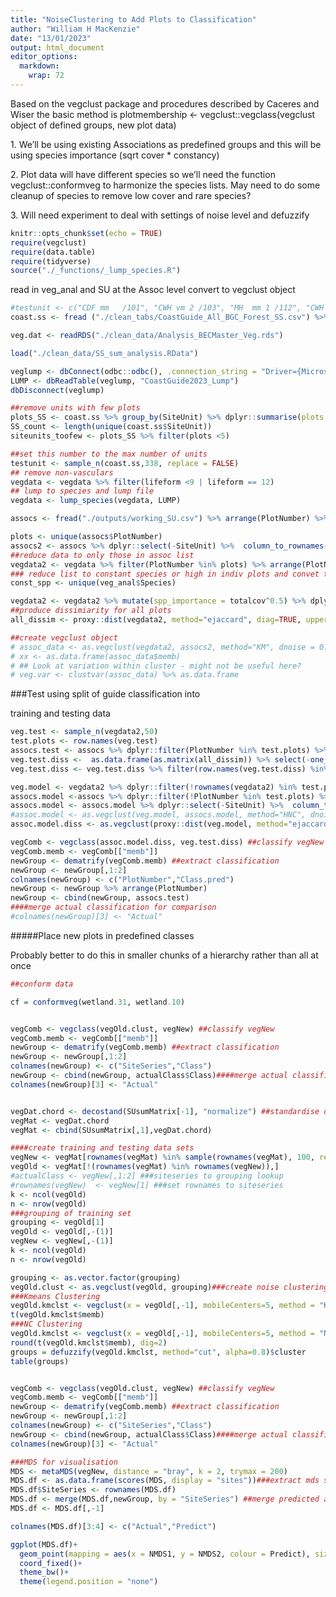```yaml
---
title: "NoiseClustering to Add Plots to Classification"
author: "William H MacKenzie"
date: "13/01/2023"
output: html_document
editor_options: 
  markdown: 
    wrap: 72
---
```


Based on the vegclust package and procedures described by Caceres and
Wiser the basic method is plotmembership \<- vegclust::vegclass(vegclust
object of defined groups, new plot data)

1\. We'll be using existing Associations as predefined groups and this
will be using species importance (sqrt cover \* constancy)

2\. Plot data will have different species so we'll need the function
vegclust::conformveg to harmonize the species lists. May need to do some
cleanup of species to remove low cover and rare species?

3\. Will need experiment to deal with settings of noise level and
defuzzify

```r
knitr::opts_chunk$set(echo = TRUE)
require(vegclust)
require(data.table)
require(tidyverse)
source("./_functions/_lump_species.R")
```

read in veg_anal and SU at the Assoc level convert to vegclust object

```r
#testunit <- c("CDF mm   /101", "CWH vm 2 /103", "MH  mm 1 /112", "CWH xm 1 /101")
coast.ss <- fread ("./clean_tabs/CoastGuide_All_BGC_Forest_SS.csv") %>% distinct(SiteUnit)

veg.dat <- readRDS("./clean_data/Analysis_BECMaster_Veg.rds")

load("./clean_data/SS_sum_analysis.RData")

veglump <- dbConnect(odbc::odbc(), .connection_string = "Driver={Microsoft Access Driver (*.mdb, *.accdb)}; DBQ=D:/BC_Correlation2_Vpro_2023/CoastGuide_Spp_Lump.accdb;")
LUMP <- dbReadTable(veglump, "CoastGuide2023_Lump")
dbDisconnect(veglump) 

```

```r
##remove units with few plots
plots_SS <- coast.ss %>% group_by(SiteUnit) %>% dplyr::summarise(plots = n())
SS_count <- length(unique(coast.ss$SiteUnit))
siteunits_toofew <- plots_SS %>% filter(plots <5) 

##set this number to the max number of units
testunit <- sample_n(coast.ss,338, replace = FALSE)
## remove non-vasculars
vegdata <- vegdata %>% filter(lifeform <9 | lifeform == 12)
## lump to species and lump file
vegdata <- lump_species(vegdata, LUMP)

assocs <- fread("./outputs/working_SU.csv") %>% arrange(PlotNumber) %>% filter(SiteUnit %in% testunit$SiteUnit) %>% filter(!SiteUnit %in% siteunits_toofew)

plots <- unique(assocs$PlotNumber)
assocs2 <- assocs %>% dplyr::select(-SiteUnit) %>%  column_to_rownames("PlotNumber") %>% t %>% as.vector
##reduce data to only those in assoc list
vegdata2 <- vegdata %>% filter(PlotNumber %in% plots) %>% arrange(PlotNumber)
### reduce list to constant species or high in indiv plots and convet to matrix
const_spp <- unique(veg_anal$Species)

vegdata2 <- vegdata2 %>% mutate(spp_importance = totalcov^0.5) %>% dplyr::select(PlotNumber, Species, spp_importance) %>% filter(spp_importance >2 | Species %in% const_spp ) %>% matrify()
##produce dissimiarity for all plots
all_dissim <- proxy::dist(vegdata2, method="ejaccard", diag=TRUE, upper = FALSE)

##create vegclust object
# assoc_data <- as.vegclust(vegdata2, assocs2, method="KM", dnoise = 0.8)
# xx <- as.data.frame(assoc_data$memb)
# ## Look at variation within cluster - might not be useful here?
# veg.var <- clustvar(assoc_data) %>% as.data.frame

```

################ ###Test using split of guide classification into

training and testing data

```r

veg.test <- sample_n(vegdata2,50)
test.plots <- row.names(veg.test)
assocs.test <- assocs %>% dplyr::filter(PlotNumber %in% test.plots) %>%  arrange(PlotNumber)
veg.test.diss <-  as.data.frame(as.matrix(all_dissim)) %>% select(-one_of(test.plots)) 
veg.test.diss <- veg.test.diss %>% filter(row.names(veg.test.diss) %in% test.plots)  

veg.model <- vegdata2 %>% dplyr::filter(!rownames(vegdata2) %in% test.plots) %>%  arrange(row.names(.))
assocs.model <-assocs %>% dplyr::filter(!PlotNumber %in% test.plots) %>%  arrange(PlotNumber)
assocs.model <- assocs.model %>% dplyr::select(-SiteUnit) %>%  column_to_rownames("PlotNumber") %>% t %>% as.vector
#assoc.model <- as.vegclust(veg.model, assocs.model, method="HNC", dnoise = 10)
assoc.model.diss <- as.vegclust(proxy::dist(veg.model, method="ejaccard", diag=TRUE, upper = FALSE), assocs.model, method="HNC", dnoise = 0.4)

vegComb <- vegclass(assoc.model.diss, veg.test.diss) ##classify vegNew
vegComb.memb <- vegComb[["memb"]]
newGroup <- dematrify(vegComb.memb) ##extract classification
newGroup <- newGroup[,1:2]
colnames(newGroup) <- c("PlotNumber","Class.pred")
newGroup <- newGroup %>% arrange(PlotNumber)
newGroup <- cbind(newGroup, assocs.test)
####merge actual classification for comparison
#colnames(newGroup)[3] <- "Actual"

```

#####Place new plots in predefined classes

Probably better to do this in smaller chunks of a hierarchy rather than
all at once

```r
##conform data

cf = conformveg(wetland.31, wetland.10)


vegComb <- vegclass(vegOld.clust, vegNew) ##classify vegNew
vegComb.memb <- vegComb[["memb"]]
newGroup <- dematrify(vegComb.memb) ##extract classification
newGroup <- newGroup[,1:2]
colnames(newGroup) <- c("SiteSeries","Class")
newGroup <- cbind(newGroup, actualClass$Class)####merge actual classification for comparison
colnames(newGroup)[3] <- "Actual"


vegDat.chord <- decostand(SUsumMatrix[-1], "normalize") ##standardise data
vegMat <- vegDat.chord
vegMat <- cbind(SUsumMatrix[,1],vegDat.chord)

####create training and testing data sets
vegNew <- vegMat[rownames(vegMat) %in% sample(rownames(vegMat), 100, replace = FALSE),] 
vegOld <- vegMat[!(rownames(vegMat) %in% rownames(vegNew)),]
#actualClass <- vegNew[,1:2] ###siteseries to grouping lookup
#rownames(vegNew)  <- vegNew[1] ###set rownames to siteseries
k <- ncol(vegOld)
n <- nrow(vegOld)
###grouping of training set
grouping <- vegOld[1]
vegOld <- vegOld[,-(1)]
vegNew <- vegNew[,-(1)]
k <- ncol(vegOld)
n <- nrow(vegOld)

grouping <- as.vector.factor(grouping)
vegOld.clust <- as.vegclust(vegOld, grouping)###create noise clustering with grouping as classes
###Kmeans Clustering
vegOld.kmclst <- vegclust(x = vegOld[,-1], mobileCenters=5, method = "KM", nstart=20)###create noise clustering with grouping as classes
t(vegOld.kmclst$memb)
###NC Clustering
vegOld.kmclst <- vegclust(x = vegOld[,-1], mobileCenters=5, method = "NC", m=1.2, dnoise=0.8, nstart=20)###create noise clustering with grouping as classes
round(t(vegOld.kmclst$memb), dig=2)
groups = defuzzify(vegOld.kmclst, method="cut", alpha=0.8)$cluster
table(groups)


vegComb <- vegclass(vegOld.clust, vegNew) ##classify vegNew
vegComb.memb <- vegComb[["memb"]]
newGroup <- dematrify(vegComb.memb) ##extract classification
newGroup <- newGroup[,1:2]
colnames(newGroup) <- c("SiteSeries","Class")
newGroup <- cbind(newGroup, actualClass$Class)####merge actual classification for comparison
colnames(newGroup)[3] <- "Actual"

###MDS for visualisation
MDS <- metaMDS(vegNew, distance = "bray", k = 2, trymax = 200)
MDS.df <- as.data.frame(scores(MDS, display = "sites"))###extract mds scores
MDS.df$SiteSeries <- rownames(MDS.df)
MDS.df <- merge(MDS.df,newGroup, by = "SiteSeries") ##merge predicted and actual classification
MDS.df <- MDS.df[,-1]

colnames(MDS.df)[3:4] <- c("Actual","Predict")

ggplot(MDS.df)+
  geom_point(mapping = aes(x = NMDS1, y = NMDS2, colour = Predict), size = 2.5, shape = 17)+
  coord_fixed()+
  theme_bw()+
  theme(legend.position = "none")
```
